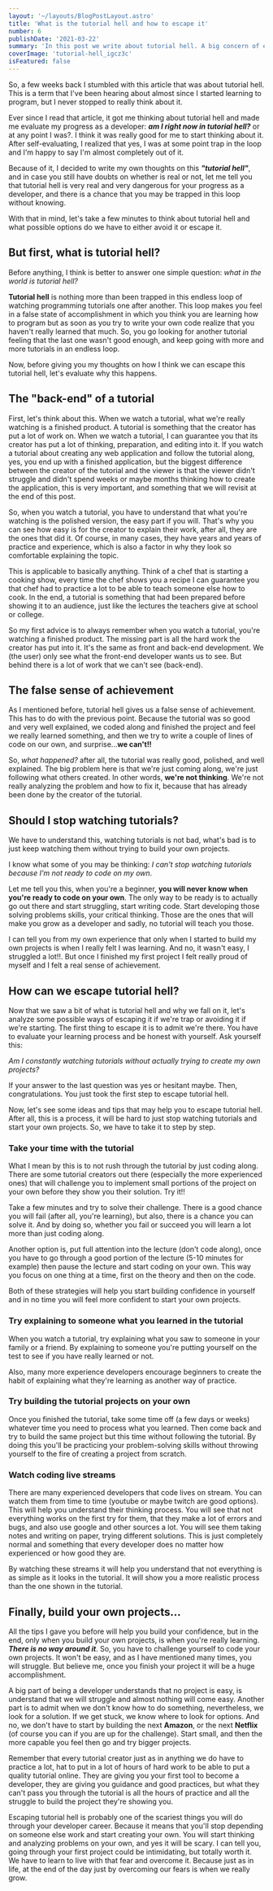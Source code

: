 ```yaml
---
layout: '~/layouts/BlogPostLayout.astro'
title: 'What is the tutorial hell and how to escape it'
number: 6
publishDate: '2021-03-22'
summary: 'In this post we write about tutorial hell. A big concern of every beginner programmer, we will see exactly what is tutorial hell, why it is dangerous for developers and how to escape it.'
coverImage: 'tutorial-hell_igcz3c'
isFeatured: false
---
```


So, a few weeks back I stumbled with this article that was about tutorial hell. This is a term that I've been hearing about almost since I started learning to program, but I never stopped to really think about it.

Ever since I read that article, it got me thinking about tutorial hell and made me evaluate my progress as a developer: **_am I right now in tutorial hell?_** or at any point I was?. I think it was really good for me to start thinking about it. After self-evaluating, I realized that yes, I was at some point trap in the loop and I'm happy to say I'm almost completely out of it.

Because of it, I decided to write my own thoughts on this **_"tutorial hell"_**, and in case you still have doubts on whether is real or not, let me tell you that tutorial hell is very real and very dangerous for your progress as a developer, and there is a chance that you may be trapped in this loop without knowing.

With that in mind, let's take a few minutes to think about tutorial hell and what possible options do we have to either avoid it or escape it.

## But first, what is tutorial hell?

Before anything, I think is better to answer one simple question: _what in the world is tutorial hell?_

**Tutorial hell** is nothing more than been trapped in this endless loop of watching programming tutorials one after another. This loop makes you feel in a false state of accomplishment in which you think you are learning how to program but as soon as you try to write your own code realize that you haven't really learned that much. So, you go looking for another tutorial feeling that the last one wasn't good enough, and keep going with more and more tutorials in an endless loop.

Now, before giving you my thoughts on how I think we can escape this tutorial hell, let's evaluate why this happens.

## The "back-end" of a tutorial

First, let's think about this. When we watch a tutorial, what we're really watching is a finished product. A tutorial is something that the creator has put a lot of work on. When we watch a tutorial, I can guarantee you that its creator has put a lot of thinking, preparation, and editing into it. If you watch a tutorial about creating any web application and follow the tutorial along, yes, you end up with a finished application, but the biggest difference between the creator of the tutorial and the viewer is that the viewer didn't struggle and didn't spend weeks or maybe months thinking how to create the application, this is very important, and something that we will revisit at the end of this post.

So, when you watch a tutorial, you have to understand that what you're watching is the polished version, the easy part if you will. That's why you can see how easy is for the creator to explain their work, after all, they are the ones that did it. Of course, in many cases, they have years and years of practice and experience, which is also a factor in why they look so comfortable explaining the topic.

This is applicable to basically anything. Think of a chef that is starting a cooking show, every time the chef shows you a recipe I can guarantee you that chef had to practice a lot to be able to teach someone else how to cook. In the end, a tutorial is something that had been prepared before showing it to an audience, just like the lectures the teachers give at school or college.

So my first advice is to always remember when you watch a tutorial, you're watching a finished product. The missing part is all the hard work the creator has put into it. It's the same as front and back-end development. We (the user) only see what the front-end developer wants us to see. But behind there is a lot of work that we can't see (back-end).

## The false sense of achievement

As I mentioned before, tutorial hell gives us a false sense of achievement. This has to do with the previous point. Because the tutorial was so good and very well explained, we coded along and finished the project and feel we really learned something, and then we try to write a couple of lines of code on our own, and surprise...**we can't!!**

So, _what happened?_ after all, the tutorial was really good, polished, and well explained. The big problem here is that we're just coming along, we're just following what others created. In other words, **we're not thinking**. We're not really analyzing the problem and how to fix it, because that has already been done by the creator of the tutorial.

## Should I stop watching tutorials?

We have to understand this, watching tutorials is not bad, what's bad is to just keep watching them without trying to build your own projects.

I know what some of you may be thinking: _I can't stop watching tutorials because I'm not ready to code on my own_.

Let me tell you this, when you're a beginner, **you will never know when you're ready to code on your own**. The only way to be ready is to actually go out there and start struggling, start writing code. Start developing those solving problems skills, your critical thinking. Those are the ones that will make you grow as a developer and sadly, no tutorial will teach you those.

I can tell you from my own experience that only when I started to build my own projects is when I really felt I was learning. And no, it wasn't easy, I struggled a lot!!. But once I finished my first project I felt really proud of myself and I felt a real sense of achievement.

## How can we escape tutorial hell?

Now that we saw a bit of what is tutorial hell and why we fall on it, let's analyze some possible ways of escaping it if we're trap or avoiding it if we're starting. The first thing to escape it is to admit we're there. You have to evaluate your learning process and be honest with yourself. Ask yourself this:

_Am I constantly watching tutorials without actually trying to create my own projects?_

If your answer to the last question was yes or hesitant maybe. Then, congratulations. You just took the first step to escape tutorial hell.

Now, let's see some ideas and tips that may help you to escape tutorial hell. After all, this is a process, it will be hard to just stop watching tutorials and start your own projects. So, we have to take it to step by step.

### Take your time with the tutorial

What I mean by this is to not rush through the tutorial by just coding along. There are some tutorial creators out there (especially the more experienced ones) that will challenge you to implement small portions of the project on your own before they show you their solution. Try it!!

Take a few minutes and try to solve their challenge. There is a good chance you will fail (after all, you're learning), but also, there is a chance you can solve it. And by doing so, whether you fail or succeed you will learn a lot more than just coding along.

Another option is, put full attention into the lecture (don't code along), once you have to go through a good portion of the lecture (5-10 minutes for example) then pause the lecture and start coding on your own. This way you focus on one thing at a time, first on the theory and then on the code.

Both of these strategies will help you start building confidence in yourself and in no time you will feel more confident to start your own projects.

### Try explaining to someone what you learned in the tutorial

When you watch a tutorial, try explaining what you saw to someone in your family or a friend. By explaining to someone you're putting yourself on the test to see if you have really learned or not.

Also, many more experience developers encourage beginners to create the habit of explaining what they're learning as another way of practice.

### Try building the tutorial projects on your own

Once you finished the tutorial, take some time off (a few days or weeks) whatever time you need to process what you learned. Then come back and try to build the same project but this time without following the tutorial. By doing this you'll be practicing your problem-solving skills without throwing yourself to the fire of creating a project from scratch.

### Watch coding live streams

There are many experienced developers that code lives on stream. You can watch them from time to time (youtube or maybe twitch are good options). This will help you understand their thinking process. You will see that not everything works on the first try for them, that they make a lot of errors and bugs, and also use google and other sources a lot. You will see them taking notes and writing on paper, trying different solutions. This is just completely normal and something that every developer does no matter how experienced or how good they are.

By watching these streams it will help you understand that not everything is as simple as it looks in the tutorial. It will show you a more realistic process than the one shown in the tutorial.

## Finally, build your own projects...

All the tips I gave you before will help you build your confidence, but in the end, only when you build your own projects, is when you're really learning. **_There is no way around it_**. So, you have to challenge yourself to code your own projects. It won't be easy, and as I have mentioned many times, you will struggle. But believe me, once you finish your project it will be a huge accomplishment.

A big part of being a developer understands that no project is easy, is understand that we will struggle and almost nothing will come easy. Another part is to admit when we don't know how to do something, nevertheless, we look for a solution. If we get stuck, we know where to look for options. And no, we don't have to start by building the next **Amazon**, or the next **Netflix** (of course you can if you are up for the challenge). Start small, and then the more capable you feel then go and try bigger projects.

Remember that every tutorial creator just as in anything we do have to practice a lot, hat to put in a lot of hours of hard work to be able to put a quality tutorial online. They are giving you your first tool to become a developer, they are giving you guidance and good practices, but what they can't pass you through the tutorial is all the hours of practice and all the struggle to build the project they're showing you.

Escaping tutorial hell is probably one of the scariest things you will do through your developer career. Because it means that you'll stop depending on someone else work and start creating your own. You will start thinking and analyzing problems on your own, and yes it will be scary. I can tell you, going through your first project could be intimidating, but totally worth it. We have to learn to live with that fear and overcome it. Because just as in life, at the end of the day just by overcoming our fears is when we really grow.
